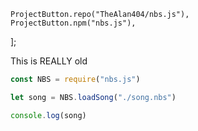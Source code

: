 	ProjectButton.repo("TheAlan404/nbs.js"),
	ProjectButton.npm("nbs.js"),
];

This is REALLY old

```js
const NBS = require("nbs.js")

let song = NBS.loadSong("./song.nbs")

console.log(song)
```
